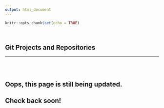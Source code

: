 ```yaml
---
output: html_document
---
```


```r
knitr::opts_chunk$set(echo = TRUE)
```

<br>

## Git Projects and Repositories
***

<br>
<br>

## Oops, this page is still being updated. 

## Check back soon!